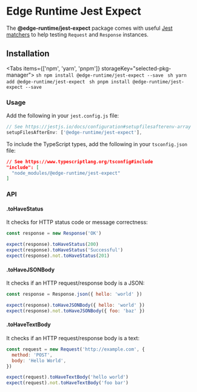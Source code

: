 
# Edge Runtime Jest Expect

The **@edge-runtime/jest-expect** package comes with useful [Jest matchers](https://jestjs.io/docs/expect#expectextendmatchers) to help testing `Request` and `Response` instances.

## Installation

<Tabs items={['npm', 'yarn', 'pnpm']} storageKey="selected-pkg-manager">
  <Tab>
    ```sh
    npm install @edge-runtime/jest-expect --save
    ```
  </Tab>
  <Tab>
    ```sh
    yarn add @edge-runtime/jest-expect
    ```
  </Tab>
  <Tab>
    ```sh
    pnpm install @edge-runtime/jest-expect --save
    ```
  </Tab>
</Tabs>

### Usage

Add the following in your `jest.config.js` file:

```js
// See https://jestjs.io/docs/configuration#setupfilesafterenv-array
setupFilesAfterEnv: ['@edge-runtime/jest-expect'],
```

To include the TypeScript types, add the following in your `tsconfig.json` file:

```json
// See https://www.typescriptlang.org/tsconfig#include
"include": [
  "node_modules/@edge-runtime/jest-expect"
]
```

### API

#### .toHaveStatus

It checks for HTTP status code or message correctness:

```js
const response = new Response('OK')

expect(response).toHaveStatus(200)
expect(response).toHaveStatus('Successful')
expect(response).not.toHaveStatus(201)
```

#### .toHaveJSONBody

It checks if an HTTP request/response body is a JSON:

```js
const response = Response.json({ hello: 'world' })

expect(response).toHaveJSONBody({ hello: 'world' })
expect(response).not.toHaveJSONBody({ foo: 'baz' })
```

#### .toHaveTextBody

It checks if an HTTP request/response body is a text:

```js
const request = new Request('http://example.com', {
  method: 'POST',
  body: 'Hello World',
})

expect(request).toHaveTextBody('hello world')
expect(request).not.toHaveTextBody('foo bar')
```
